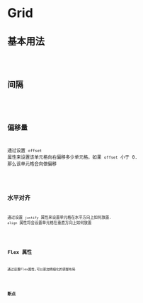 # Grid

## 基本用法

<code src="./grid/basic-usage.tsx"/>

## 间隔

<code src="./grid/gap.tsx" />

## 偏移量

通过设置 `offset` 属性来设置该单元格向右偏移多少单元格。如果 `offset` 小于 0. 那么该单元格会向做偏移

<code src="./grid/offset.tsx" />

## 水平对齐

通过设置 `justify` 属性来设置单元格在水平方向上如何放置. `align` 属性将会设置单元格在垂直方向上如何放置

<code src="./grid/align.tsx" />

## Flex 属性

通过设置Flex属性,可以更加精细化的调整布局

<code src="./grid/flex.tsx" />

## 断点

<code src="./grid/breakPoint.tsx" />
